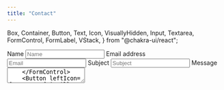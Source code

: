 ```yaml
---
title: "Contact"
---
```


  Box,
  Container,
  Button,
  Text,
  Icon,
  VisuallyHidden,
  Input,
  Textarea,
  FormControl,
  FormLabel,
  VStack,
} from "@chakra-ui/react";

<Box maxWidth="lg" mb="10">
  <form d="grid" col="1|repeat(2, auto)" gap="4" mt="0" w="full|auto" method="post" action="/contact-success" netlify-honeypot="bot-field" data-netlify="true" name="contact">
    <VStack spacing="4">
    <VisuallyHidden>
    <input type="hidden" name="bot-field" />
    <input type="hidden" name="form-name" value="contact" />
    </VisuallyHidden>
    <FormControl id="name" isRequired>
      <VisuallyHidden>  
      <FormLabel>Name</FormLabel>
      </VisuallyHidden>
      <Input type="text" placeholder="Name" />
    </FormControl>
    <FormControl id="email" isRequired>
      <VisuallyHidden>
      <FormLabel>Email address</FormLabel>
      </VisuallyHidden>
      <Input type="email" placeholder="Email" />
    </FormControl>
    <FormControl id="subject" isRequired>
      <VisuallyHidden>
      <FormLabel>Subject</FormLabel>
      </VisuallyHidden>
      <Input type="text" placeholder="Subject" />
    </FormControl>
    <FormControl id="email" isRequired>
      <VisuallyHidden>
      <FormLabel>Message</FormLabel>
      </VisuallyHidden>
      <Textarea placeholder="Enter your message here." />
    </FormControl>
    <Button leftIcon={<Icon as={FiMail} />} colorScheme="brand" type="submit">Send Message</Button>
    </VStack>
  </form>

</Box>

<Social />
